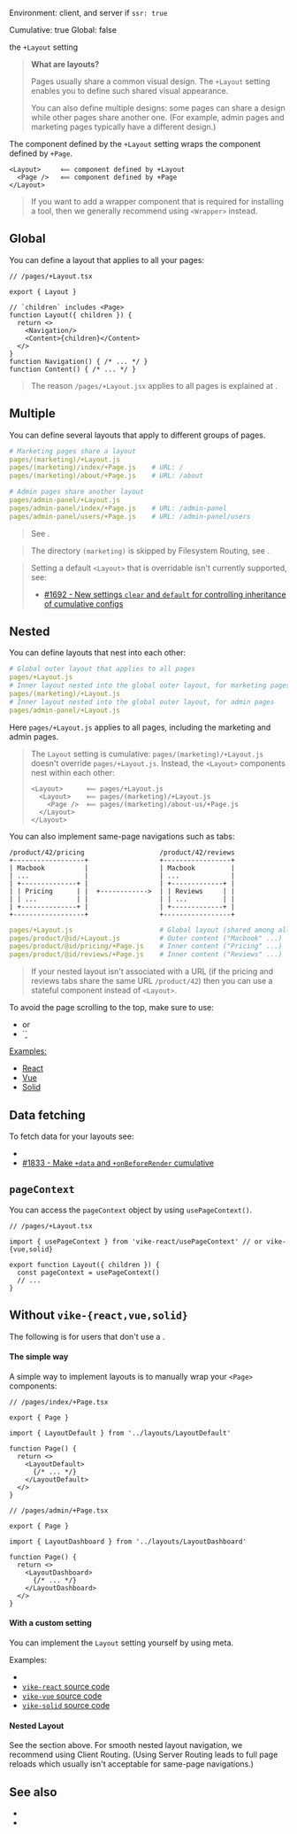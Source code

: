 
Environment: client, and server if <Link href="/ssr">`ssr: true`</Link>  
<Link href="/config#cumulative">Cumulative</Link>: true  
<Link href="/config#global">Global</Link>: false  

<ProvidedBy>the `+Layout` setting</ProvidedBy>

> **What are layouts?**
>
> Pages usually share a common visual design. The `+Layout` setting enables you to define such shared visual appearance.
>
> You can also define multiple designs: some pages can share a design while other pages share another one. (For example, admin pages and marketing pages typically have a different design.)

The component defined by the `+Layout` setting wraps the component defined by <Link href="/Page">`+Page`</Link>.

```tsx
<Layout>     ⟸ component defined by +Layout
  <Page />   ⟸ component defined by +Page
</Layout>
```

> If you want to add a wrapper component that is required for installing a tool, then we generally recommend using <Link href="/Wrapper">`<Wrapper>`</Link> instead.


## Global

You can define a layout that applies to all your pages:

```tsx
// /pages/+Layout.tsx

export { Layout }

// `children` includes <Page>
function Layout({ children }) {
  return <>
    <Navigation/>
    <Content>{children}</Content>
  </>
}
function Navigation() { /* ... */ }
function Content() { /* ... */ }
```

> The reason `/pages/+Layout.jsx` applies to all pages is explained at <Link href="/config#inheritance" />.


## Multiple

You can define several layouts that apply to different groups of pages.

```yaml
# Marketing pages share a layout
pages/(marketing)/+Layout.js
pages/(marketing)/index/+Page.js    # URL: /
pages/(marketing)/about/+Page.js    # URL: /about

# Admin pages share another layout
pages/admin-panel/+Layout.js
pages/admin-panel/index/+Page.js    # URL: /admin-panel
pages/admin-panel/users/+Page.js    # URL: /admin-panel/users
```
> See <Link href="/config#inheritance" />.

> The directory `(marketing)` is skipped by Filesystem Routing, see <Link href="/routing#filesystem-routing" />.

> Setting a default `<Layout>` that is overridable isn't currently supported, see:
> - [#1692 - New settings `clear` and `default` for controlling inheritance of cumulative configs](https://github.com/vikejs/vike/issues/1692)


## Nested

You can define layouts that nest into each other:

```yaml
# Global outer layout that applies to all pages
pages/+Layout.js
# Inner layout nested into the global outer layout, for marketing pages
pages/(marketing)/+Layout.js
# Inner layout nested into the global outer layout, for admin pages
pages/admin-panel/+Layout.js
```

Here `pages/+Layout.js` applies to all pages, including the marketing and admin pages.

> The `Layout` setting is cumulative: `pages/(marketing)/+Layout.js` doesn't override `pages/+Layout.js`. Instead, the `<Layout>` components nest within each other:
> ```tsx
> <Layout>      ⟸ pages/+Layout.js
>   <Layout>    ⟸ pages/(marketing)/+Layout.js
>     <Page />  ⟸ pages/(marketing)/about-us/+Page.js
>   </Layout>
> </Layout>
> ```

You can also implement same-page navigations such as tabs:

```
/product/42/pricing                   /product/42/reviews
+------------------+                  +-----------------+
| Macbook          |                  | Macbook         |
| ...              |                  | ...             |
| +--------------+ |                  | +-------------+ |
| | Pricing      | |  +------------>  | | Reviews     | |
| | ...          | |                  | | ...         | |
| +--------------+ |                  | +-------------+ |
+------------------+                  +-----------------+
```

```yaml
pages/+Layout.js                      # Global layout (shared among all pages)
pages/product/@id/+Layout.js          # Outer content ("Macbook" ...)
pages/product/@id/pricing/+Page.js    # Inner content ("Pricing" ...)
pages/product/@id/reviews/+Page.js    # Inner content ("Reviews" ...)
```

> If your nested layout isn't associated with a URL (if the pricing and reviews tabs share the same URL `/product/42`) then you can use a stateful component instead of `<Layout>`.

To avoid the page scrolling to the top, make sure to use:
- <Link href="/keepScrollPosition" /> or
- <Link href="/clientRouting#settings">`<a href="/product/42/reviews" keep-scroll-position />`</Link>

Examples:
- [React](https://github.com/vikejs/vike-react/blob/main/examples/full/pages/starship)
- [Vue](https://github.com/vikejs/vike-vue/blob/main/examples/full/pages/starship)
- [Solid](https://github.com/vikejs/vike-solid/tree/main/examples/full/pages/starship)


## Data fetching

To fetch data for your layouts see:
- <Link href="/data-fetching#page-data-with-tools" />
- [#1833 - Make `+data` and `+onBeforeRender` cumulative](https://github.com/vikejs/vike/issues/1833)


## `pageContext`

You can access <Link href="/pageContext">the `pageContext` object</Link> by using <Link href="/usePageContext">`usePageContext()`</Link>.

```tsx
// /pages/+Layout.tsx

import { usePageContext } from 'vike-react/usePageContext' // or vike-{vue,solid}

export function Layout({ children }) {
  const pageContext = usePageContext()
  // ...
}
```


## Without `vike-{react,vue,solid}`

The following is for users that don't use a <UiFrameworkExtension />.

#### The simple way

A simple way to implement layouts is to manually wrap your `<Page>` components:

```tsx
// /pages/index/+Page.tsx

export { Page }

import { LayoutDefault } from '../layouts/LayoutDefault'

function Page() {
  return <>
    <LayoutDefault>
      {/* ... */}
    </LayoutDefault>
  </>
}
```

```tsx
// /pages/admin/+Page.tsx

export { Page }

import { LayoutDashboard } from '../layouts/LayoutDashboard'

function Page() {
  return <>
    <LayoutDashboard>
      {/* ... */}
    </LayoutDashboard>
  </>
}
```

#### With a custom setting

You can implement the `Layout` setting yourself by using <Link href="/meta">meta</Link>.

Examples:
 - <Link href="/meta#example-layout" doNotInferSectionTitle />
 - [`vike-react` source code](https://github.com/vikejs/vike-react/blob/main/packages/vike-react)
 - [`vike-vue` source code](https://github.com/vikejs/vike-vue/blob/main/packages/vike-vue)
 - [`vike-solid` source code](https://github.com/vikejs/vike-solid/blob/main/vike-solid)


#### Nested Layout

See the <Link href="#nested" /> section above. For smooth nested layout navigation, we recommend using <Link href="/clientRouting">Client Routing</Link>. (Using <Link href="/server-routing">Server Routing</Link> leads to full page reloads which usually isn't acceptable for same-page navigations.)


## See also

- <Link href="/Wrapper" />
- <Link href="/Page" />
